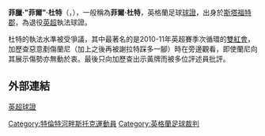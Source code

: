 {{Infobox football official
| image = Phil Dowd Middlesbrough v. Chelsea 1.png
| name = 杜特<br>Phil Dowd
| fullname = Philip Dowd
| birth_date  = {{birth date and age|1963|1|26|df=y}}
| birth_place = [[Staffordshire|Staffordshire]], 英格蘭
| death_date  = 
| death_place = 
| otheroccupation = 
| years1              = ? – ?
| league1             = 斯塔聯
| role1               = [[球證|球證]]
| years2              = ? – ?
| league3             = [[英足聯|英足聯]]
| role3               = [[助理球證|助理球證]]
| league2             = [[Midland_Football_Alliance|Midland Football Alliance]]
| role2               = 球證
| years3              = 1992–1997
| years4              = 1997–2001
| league4             = 英足聯
| role4               = 球證
| years5              = 2001–
| league5             = [[英超|英超]]
| role5               = 球證
}}

'''菲臘·"菲爾"·杜特'''（{{lang-en|Philip "Phil" Dowd}}，{{bd|1963年|1月26日}}），一般稱為'''菲爾·杜特'''，英格蘭足球[[球證|球證]]，出身於[[斯塔福特郡|斯塔福特郡]]，為退役[[英超|英超]]執法球證。

杜特的執法水準被受爭議，其中最著名的是2010-11年英超賽季次循環的[[雙紅會|雙紅會]]，加歷查惡意剷傷蘭尼（加上之後再被謝拉特踩多一腳）時在旁邊觀看，即使蘭尼向其展示傷勢亦無動於衷。最後只向加歷查出示黃牌而被多位評述員批評。

==外部連結==
[http://www.premierleague.com/content/premierleague/en-gb/球證s.html 英超球證]

{{DEFAULTSORT:Dowd, Philip}}
[[Category:特倫特河畔斯托克運動員|Category:特倫特河畔斯托克運動員]]
[[Category:英格蘭足球裁判|Category:英格蘭足球裁判]]